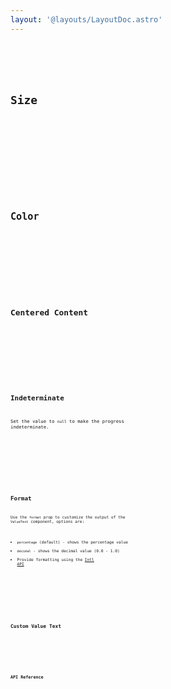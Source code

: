 ```yaml
---
layout: '@layouts/LayoutDoc.astro'
---
```









<Preview client:load>
	<Fragment slot="preview">
		<Default client:visible />
	</Fragment>
	<Fragment slot="code">
		<Code code={DefaultRaw} lang="tsx" />
	</Fragment>
</Preview>

## Size

<Preview client:load>
	<Fragment slot="preview">
		<Size client:visible />
	</Fragment>
	<Fragment slot="code">
		<Code code={SizeRaw} lang="tsx" />
	</Fragment>
</Preview>

## Color

<Preview client:load>
	<Fragment slot="preview">
		<Color client:visible />
	</Fragment>
	<Fragment slot="code">
		<Code code={ColorRaw} lang="tsx" />
	</Fragment>
</Preview>

## Centered Content

<Preview client:load>
	<Fragment slot="preview">
		<CenteredContent client:visible />
	</Fragment>
	<Fragment slot="code">
		<Code code={CenteredContentRaw} lang="tsx" />
	</Fragment>
</Preview>

## Indeterminate

Set the value to `null` to make the progress indeterminate.

<Preview client:load>
	<Fragment slot="preview">
		<Indeterminate client:visible />
	</Fragment>
	<Fragment slot="code">
		<Code code={IndeterminateRaw} lang="tsx" />
	</Fragment>
</Preview>

## Format

Use the `format` prop to customize the output of the `ValueText` component, options are:

- `percentage` (default) - shows the percentage value
- `decimal` - shows the decimal value (0.0 - 1.0)
- Provide formatting using the [Intl API](https://developer.mozilla.org/en-US/docs/Web/JavaScript/Reference/Global_Objects/Intl)

<Preview client:load>
	<Fragment slot="preview">
		<Format client:visible />
	</Fragment>
	<Fragment slot="code">
		<Code code={FormatRaw} lang="tsx" />
	</Fragment>
</Preview>

## Custom Value Text

<Preview client:load>
	<Fragment slot="preview">
		<CustomValueText client:visible />
	</Fragment>
	<Fragment slot="code">
		<Code code={CustomValueTextRaw} lang="tsx" />
	</Fragment>
</Preview>

## API Reference

<ApiTable component="progress" />
